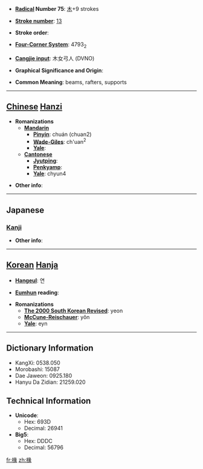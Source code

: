 * '''[[Wiktionary:Chinese radical index| Radical]] Number 75''': [[Wiktionary:Chinese radical index 木|木]]+9 strokes

* '''[[Wiktionary:Chinese total strokes index|Stroke number]]''': [[Wiktionary:Chinese total strokes index 13|13]]

* '''Stroke order''': 

* '''[[Wiktionary:Chinese four corner index|Four-Corner System]]''': 4793<sub>2</sub>

* '''[[Wiktionary:Chinese Cangjie index|Cangjie input]]''': 木女弓人 (DVNO)

* '''Graphical Significance and Origin''': 

* '''Common Meaning''': beams, rafters, supports

----

== [[Chinese]] [[Hanzi]] ==

* '''Romanizations'''
** '''[[Mandarin]]'''
*** '''[[Pinyin]]''': chuán (chuan2)
*** '''[[Wade-Giles]]''': ch'uan<sup>2</sup>
*** '''[[Yale]]''': 
** '''[[Cantonese]]'''
*** '''[[Jyutping]]''':
*** '''[[Penkyamp]]''': 
*** '''[[Yale]]''': chyun4

* '''Other info''': 

----

==Japanese==
===[[Kanji]]===
{{kanji|on readings=[[てん]] (ten)|kun readings=[[たるき]] (taruki)}}

* '''Other info''':  

----

== [[Korean]] [[Hanja]] ==

* '''[[Hangeul]]''': 연

* '''[[Eumhun]] reading''': 

* '''Romanizations'''
** '''[[The 2000 South Korean Revised Romanization|The 2000 South Korean Revised]]''': yeon
** '''[[McCune-Reischauer]]''': yŏn
** '''[[Yale]]''': eyn

----

== Dictionary Information ==

* KangXi: 0538.050
* Morobashi: 15087
* Dae Jaweon: 0925.180
* Hanyu Da Zidian: 21259.020

== Technical Information ==

* '''Unicode''':
** Hex: 693D
** Decimal: 26941
* '''Big5''':
** Hex: DDDC
** Decimal: 56796

[[fr:椽]]
[[zh:椽]]